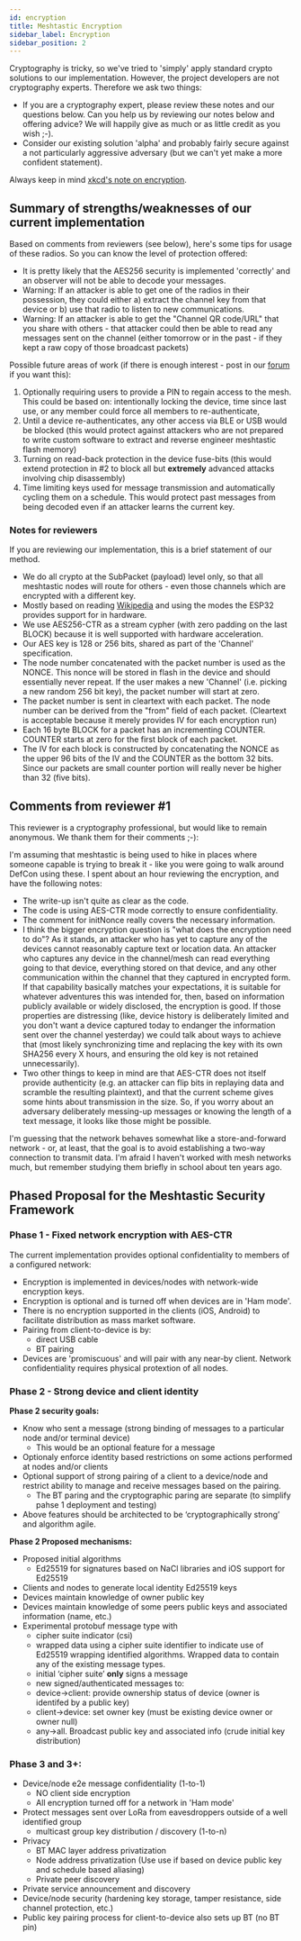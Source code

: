 ```yaml
---
id: encryption
title: Meshtastic Encryption
sidebar_label: Encryption
sidebar_position: 2
---
```


Cryptography is tricky, so we've tried to 'simply' apply standard crypto solutions to our implementation. However, the project developers are not cryptography experts. Therefore we ask two things:

- If you are a cryptography expert, please review these notes and our questions below. Can you help us by reviewing our notes below and offering advice? We will happily give as much or as little credit as you wish ;-).
- Consider our existing solution 'alpha' and probably fairly secure against a not particularly aggressive adversary (but we can't yet make a more confident statement).

Always keep in mind [xkcd's note on encryption](https://xkcd.com/538).

## Summary of strengths/weaknesses of our current implementation

Based on comments from reviewers (see below), here's some tips for usage of these radios. So you can know the level of protection offered:

- It is pretty likely that the AES256 security is implemented 'correctly' and an observer will not be able to decode your messages.
- Warning: If an attacker is able to get one of the radios in their possession, they could either a) extract the channel key from that device or b) use that radio to listen to new communications.
- Warning: If an attacker is able to get the "Channel QR code/URL" that you share with others - that attacker could then be able to read any messages sent on the channel (either tomorrow or in the past - if they kept a raw copy of those broadcast packets)

Possible future areas of work (if there is enough interest - post in our [forum](https://meshtastic.discourse.group) if you want this):

1. Optionally requiring users to provide a PIN to regain access to the mesh. This could be based on: intentionally locking the device, time since last use, or any member could force all members to re-authenticate,
2. Until a device re-authenticates, any other access via BLE or USB would be blocked (this would protect against attackers who are not prepared to write custom software to extract and reverse engineer meshtastic flash memory)
3. Turning on read-back protection in the device fuse-bits (this would extend protection in #2 to block all but **extremely** advanced attacks involving chip disassembly)
4. Time limiting keys used for message transmission and automatically cycling them on a schedule. This would protect past messages from being decoded even if an attacker learns the current key.

### Notes for reviewers

If you are reviewing our implementation, this is a brief statement of our method.

- We do all crypto at the SubPacket (payload) level only, so that all meshtastic nodes will route for others - even those channels which are encrypted with a different key.
- Mostly based on reading [Wikipedia](<https://en.wikipedia.org/wiki/Block_cipher_mode_of_operation#Counter_(CTR)>) and using the modes the ESP32 provides support for in hardware.
- We use AES256-CTR as a stream cypher (with zero padding on the last BLOCK) because it is well supported with hardware acceleration.
- Our AES key is 128 or 256 bits, shared as part of the 'Channel' specification.
- The node number concatenated with the packet number is used as the NONCE. This nonce will be stored in flash in the device and should essentially never repeat. If the user makes a new 'Channel' (i.e. picking a new random 256 bit key), the packet number will start at zero.
- The packet number is sent in cleartext with each packet. The node number can be derived from the "from" field of each packet. (Cleartext is acceptable because it merely provides IV for each encryption run)
- Each 16 byte BLOCK for a packet has an incrementing COUNTER. COUNTER starts at zero for the first block of each packet.
- The IV for each block is constructed by concatenating the NONCE as the upper 96 bits of the IV and the COUNTER as the bottom 32 bits. Since our packets are small counter portion will really never be higher than 32 (five bits).

## Comments from reviewer #1

This reviewer is a cryptography professional, but would like to remain anonymous. We thank them for their comments ;-):

I'm assuming that meshtastic is being used to hike in places where someone capable is trying to break it - like you were going to walk around DefCon using these. I spent about an hour reviewing the encryption, and have the following notes:

- The write-up isn't quite as clear as the code.
- The code is using AES-CTR mode correctly to ensure confidentiality.
- The comment for initNonce really covers the necessary information.
- I think the bigger encryption question is "what does the encryption need to do"? As it stands, an attacker who has yet to capture any of the devices cannot reasonably capture text or location data. An attacker who captures any device in the channel/mesh can read everything going to that device, everything stored on that device, and any other communication within the channel that they captured in encrypted form. If that capability basically matches your expectations, it is suitable for whatever adventures this was intended for, then, based on information publicly available or widely disclosed, the encryption is good. If those properties are distressing (like, device history is deliberately limited and you don't want a device captured today to endanger the information sent over the channel yesterday) we could talk about ways to achieve that (most likely synchronizing time and replacing the key with its own SHA256 every X hours, and ensuring the old key is not retained unnecessarily).
- Two other things to keep in mind are that AES-CTR does not itself provide authenticity (e.g. an attacker can flip bits in replaying data and scramble the resulting plaintext), and that the current scheme gives some hints about transmission in the size. So, if you worry about an adversary deliberately messing-up messages or knowing the length of a text message, it looks like those might be possible.

I'm guessing that the network behaves somewhat like a store-and-forward network - or, at least, that the goal is to avoid establishing a two-way connection to transmit data. I'm afraid I haven't worked with mesh networks much, but remember studying them briefly in school about ten years ago.


## Phased Proposal for the Meshtastic Security Framework

### Phase 1 - Fixed network encryption with AES-CTR

The current implementation provides optional confidentiality to members of a configured network:
 * Encryption is implemented in devices/nodes with network-wide encryption keys.
 * Encryption is optional and is turned off when devices are in 'Ham mode'.
 * There is no encryption supported in the clients (iOS, Android) to facilitate distribution as mass market software.
 * Pairing from client-to-device is by:
    * direct USB cable
    * BT pairing
 * Devices are 'promiscuous' and will pair with any near-by client. Network confidentiality requires physical protextion of all nodes.

### Phase 2 - Strong device and client identity

**Phase 2 security goals:**
 * Know who sent a message (strong binding of messages to a particular node and/or terminal device)
    * This would be an optional feature for a message
 * Optionaly enforce identity based restrictions on some actions performed at nodes and/or clients
 * Optional support of strong pairing of a client to a device/node and restrict ability to manage and receive messages based on the pairing.
    * The BT paring and the cryptographic paring are separate (to simplify pahse 1 deployment and testing)
 * Above features should be architected to be ‘cryptographically strong’ and algorithm agile.

**Phase 2 Proposed mechanisms:**
 * Proposed initial algorithms
    - Ed25519 for signatures based on NaCl libraries and iOS support for Ed25519
 * Clients and nodes to generate local identity Ed25519 keys 
 * Devices maintain knowledge of owner public key
 * Devices maintain knowledge of some peers public keys and associated information (name, etc.)
 * Experimental protobuf message type with
     * cipher suite indicator (csi)
     * wrapped data using a cipher suite identifier to indicate use of Ed25519 wrapping identified algorithms. 
       Wrapped data to contain any of the existing message types.
     * initial ‘cipher suite’ **only** signs a message
     * new signed/authenticated messages to:
      *  device->client:  provide ownership status of device (owner is identifed by a public key)
      *  client->device:    set owner key (must be existing device owner or owner null)
      *  any->all.  Broadcast public key and associated info (crude initial key distribution)
 
### Phase 3 and 3+:
 * Device/node e2e message confidentiality (1-to-1)
    * NO client side encryption
    * All encryption turned off for a network in 'Ham mode'
  * Protect messages sent over LoRa from eavesdroppers outside of a well identified group
       - multicast group key distribution / discovery (1-to-n)
 * Privacy 
    * BT MAC layer address privatization
    * Node address privatization (Use use if based on device public key and schedule based aliasing)
    * Private peer discovery
 * Private service announcement and discovery
 * Device/node security (hardening key storage, tamper resistance, side channel protection, etc.)
 * Public key pairing process for client-to-device also sets up BT (no BT pin)
 


  


